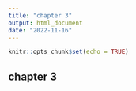 ```yaml
---
title: "chapter 3"
output: html_document
date: "2022-11-16"
---
```


```r
knitr::opts_chunk$set(echo = TRUE)
```

## chapter 3 


